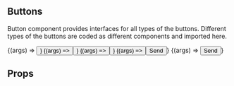 
<Meta title="Components/Button" decorators={[withDesign]} />

## Buttons

Button component provides interfaces for all types of the buttons. Different types of the buttons are coded as different components and imported here.

<Canvas>
<Story
    name="Default"
    args={{ label: "Button", variant: "small"}}
    argTypes={{
      variant: { control: { type: "select", options: ["small", "big"] } },
    }}
  >
    {(args) => <Button {...args} />}
  </Story>
  <Story
    name="Small"
    args={{ label: "Button", variant: "small"}}
  >
    {(args) => <Button {...args} />}
  </Story>
  <Story
    name="Big"
    args={{ label: "Button", variant: "big"}}
  >
    {(args) => <Button {...args} />}
  </Story>
  <Story
    name="With Icon"
    args={{ variant: "small"}}
    argTypes={{
      variant: { control: { type: "select", options: ["small", "big"] } },
    }}
  >
    {(args) => <Button  {...args} >Send<ChevronRight24 className="ml-6"/></Button>}
  </Story>
  <Story
    name="As Link"
    args={{ label: "Button", href: "https://www.varya.me"}}
    argTypes={{
      variant: { control: { type: "select", options: ["small", "big"] } },
    }}
  >
    {(args) => <Button  {...args} >Send<ChevronRight24 className="ml-6"/></Button>}
  </Story>
</Canvas>

## Props

<ArgsTable of={Button} />
